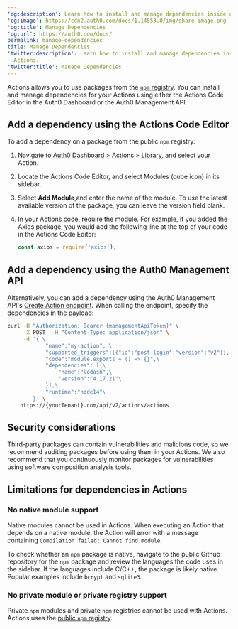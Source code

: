 ---
'og:description': Learn how to install and manage dependencies inside of Auth0 Actions.
'og:image': https://cdn2.auth0.com/docs/1.14553.0/img/share-image.png
'og:title': Manage Dependencies
'og:url': https://auth0.com/docs/
permalink: manage-dependencies
title: Manage Dependencies
'twitter:description': Learn how to install and manage dependencies inside of Auth0
  Actions.
'twitter:title': Manage Dependencies
---
Actions allows you to use packages from the [`npm` registry](https://www.npmjs.com/). You can install and manage dependencies for your Actions using either the Actions Code Editor in the <Tooltip tip="Auth0 Dashboard: Auth0's main product to configure your services." cta="View Glossary" href="/docs/glossary?term=Auth0+Dashboard">Auth0 Dashboard</Tooltip> or the Auth0 <Tooltip tip="Auth0 Dashboard: Auth0's main product to configure your services." cta="View Glossary" href="/docs/glossary?term=Management+API">Management API</Tooltip>.

## Add a dependency using the Actions Code Editor

To add a dependency on a package from the public `npm` registry:

1. Navigate to [Auth0 Dashboard > Actions > Library](https://manage.auth0.com/#/actions/library), and select your Action.
2. Locate the Actions Code Editor, and select Modules (cube icon) in its sidebar.
3. Select **Add Module**,and enter the name of the module. To use the latest available version of the package, you can leave the version field blank.
4. In your Actions code, require the module. For example, if you added the Axios package, you would add the following line at the top of your code in the Actions Code Editor:

   ```javascript lines
   const axios = require('axios');
   ```


   

   

## Add a dependency using the Auth0 Management API

Alternatively, you can add a dependency using the Auth0 Management API's [Create Action endpoint](https://auth0.com/docs/api/management/v2#!/Actions/post_action). When calling the endpoint, specify the dependencies in the payload:

```bash lines
curl -H "Authorization: Bearer {managementApiToken}" \
     -X POST  -H "Content-Type: application/json" \
     -d '{ \
            "name":"my-action", \
            "supported_triggers":[{"id":"post-login","version":"v2"}], \
            "code":"module.exports = () => {}",\
            "dependencies": [{\
                "name":"lodash",\
                "version":"4.17.21"\
            }],\
            "runtime":"node14"\
        }' \
    https://{yourTenant}.com/api/v2/actions/actions
```






## Security considerations

Third-party packages can contain vulnerabilities and malicious code, so we recommend auditing packages before using them in your Actions. We also recommend that you continuously monitor packages for vulnerabilities using software composition analysis tools.

## Limitations for dependencies in Actions

### No native module support

Native modules cannot be used in Actions. When executing an Action that depends on a native module, the Action will error with a message containing `Compilation failed: Cannot find module`.

To check whether an `npm` package is native, navigate to the public Github repository for the `npm` package and review the languages the code uses in the sidebar. If the languages include C/C++, the package is likely native. Popular examples include `bcrypt` and `sqlite3`.

### No private module or private registry support

Private `npm` modules and private `npm` registries cannot be used with Actions. Actions uses the [public `npm` registry](https://registry.npmjs.org).